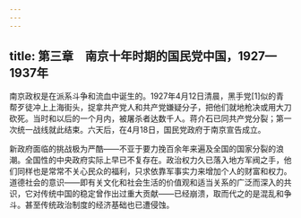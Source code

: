 ```yaml
---
---
---
```

title: 第三章　南京十年时期的国民党中国，1927—1937年
---



南京政权是在派系斗争和流血中诞生的。1927年4月12日清晨，黑手党[1]似的青帮歹徒冲上上海街头，捉拿共产党人和共产党嫌疑分子，把他们就地枪决或用大刀砍死。当时和以后的一个月内，被屠杀者达数千人。蒋介石已同共产党分裂；第一次统一战线就此结束。六天后，在4月18日，国民党政府于南京宣告成立。

新政府面临的挑战极为严酷——不亚于要力挽百余年来遍及全国的国家分裂的浪潮。全国性的中央政府实际上早已不复存在。政治权力久已落入地方军阀之手，他们同样也是常常不关心民众的福利，只求依靠军事实力来增加个人的财富和权力。道德社会的意识——即有关文化和社会生活的价值观和适当关系的广泛而深入的共识，它对传统中国的稳定曾作出过重大贡献——已经崩溃，取而代之的是混乱和争斗。甚至传统政治制度的经济基础也已遭侵蚀。